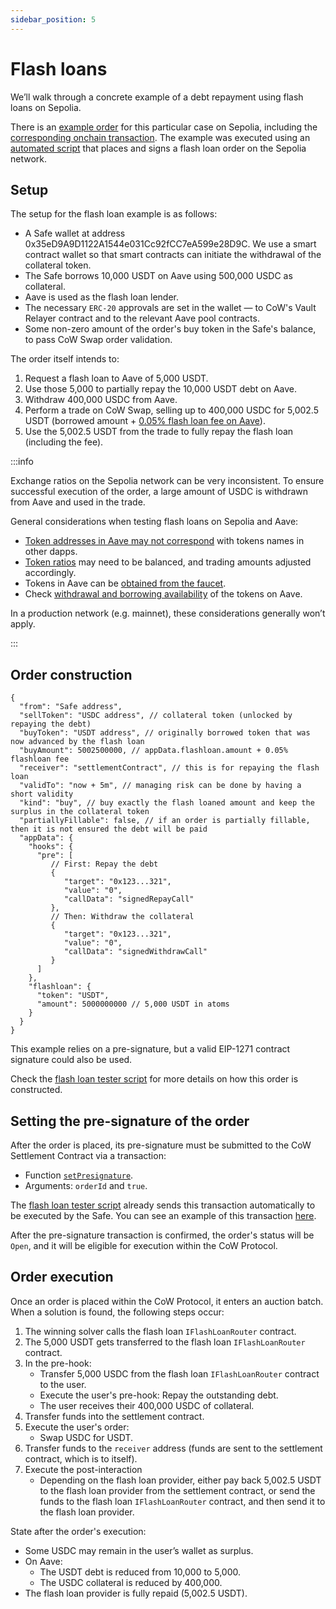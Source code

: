 ```yaml
---
sidebar_position: 5
---
```


# Flash loans

We’ll walk through a concrete example of a debt repayment using flash loans on Sepolia.

There is an [example order](https://explorer.cow.fi/sepolia/orders/0x86ff28a37bf70c549edfe753d899d44307b1b4c3ae943c6f5bdfe271942fd4f135ed9a9d1122a1544e031cc92fcc7ea599e28d9c67dc66ab) for this particular case on Sepolia, including the [corresponding onchain transaction](https://sepolia.etherscan.io/tx/0x6f4fc9b450e08dab0ab2d935e7c7dcade9e44e330e484657e5b1fadb6c6e8851).
The example was executed using an [automated script](https://github.com/mrnaveira/cow-flashloan-tester) that places and signs a flash loan order on the Sepolia network.

## Setup
The setup for the flash loan example is as follows:
* A Safe wallet at address 0x35eD9A9D1122A1544e031Cc92fCC7eA599e28D9C. We use a smart contract wallet so that smart contracts can initiate the withdrawal of the collateral token.
* The Safe borrows 10,000 USDT on Aave using 500,000 USDC as collateral.
* Aave is used as the flash loan lender.
* The necessary `ERC-20` approvals are set in the wallet — to CoW's Vault Relayer contract and to the relevant Aave pool contracts.
* Some non-zero amount of the order's buy token in the Safe's balance, to pass CoW Swap order validation.

The order itself intends to:
1. Request a flash loan to Aave of 5,000 USDT.
2. Use those 5,000 to partially repay the 10,000 USDT debt on Aave.
3. Withdraw 400,000 USDC from Aave.
4. Perform a trade on CoW Swap, selling up to 400,000 USDC for 5,002.5 USDT (borrowed amount + [0.05% flash loan fee on Aave](https://aave.com/docs/concepts/flash-loans)).
2. Use the 5,002.5 USDT from the trade to fully repay the flash loan (including the fee).

:::info

Exchange ratios on the Sepolia network can be very inconsistent. To ensure successful execution of the order, a large amount of USDC is withdrawn from Aave and used in the trade.

General considerations when testing flash loans on Sepolia and Aave:
- [Token addresses in Aave may not correspond](https://github.com/mrnaveira/cow-flashloan-tester?tab=readme-ov-file#2-select-aave-tokens) with tokens names in other dapps.
- [Token ratios](https://github.com/mrnaveira/cow-flashloan-tester?tab=readme-ov-file#4-determine-token-amounts-needed-to-trade-and-deposit) may need to be balanced, and trading amounts adjusted accordingly.
- Tokens in Aave can be [obtained from the faucet](https://github.com/mrnaveira/cow-flashloan-tester?tab=readme-ov-file#5-get-tokens-from-the-faucet).
- Check [withdrawal and borrowing availability](https://github.com/mrnaveira/cow-flashloan-tester?tab=readme-ov-file#7-check-aaves-withdrawalborrow-availability) of the tokens on Aave.

In a production network (e.g. mainnet), these considerations generally won’t apply.

:::

## Order construction

```json5
{
  "from": "Safe address",
  "sellToken": "USDC address", // collateral token (unlocked by repaying the debt)
  "buyToken": "USDT address", // originally borrowed token that was now advanced by the flash loan
  "buyAmount": 5002500000, // appData.flashloan.amount + 0.05% flashloan fee
  "receiver": "settlementContract", // this is for repaying the flash loan
  "validTo": "now + 5m", // managing risk can be done by having a short validity
  "kind": "buy", // buy exactly the flash loaned amount and keep the surplus in the collateral token
  "partiallyFillable": false, // if an order is partially fillable, then it is not ensured the debt will be paid
  "appData": {
    "hooks": {
      "pre": [
         // First: Repay the debt
         {
            "target": "0x123...321",
            "value": "0",
            "callData": "signedRepayCall"
         },
         // Then: Withdraw the collateral
         {
            "target": "0x123...321",
            "value": "0",
            "callData": "signedWithdrawCall"
         }
      ]
    },
    "flashloan": {
      "token": "USDT",
      "amount": 5000000000 // 5,000 USDT in atoms
    }
  }
}
```

This example relies on a pre-signature, but a valid EIP-1271 contract signature could also be used.

Check the [flash loan tester script](https://github.com/mrnaveira/cow-flashloan-tester) for more details on how this order is constructed.

## Setting the pre-signature of the order

After the order is placed, its pre-signature must be submitted to the CoW Settlement Contract via a transaction:
* Function [`setPresignature`](https://docs.cow.fi/cow-protocol/reference/contracts/core/settlement#setpresignature).
* Arguments: `orderId` and `true`.

The [flash loan tester script](https://github.com/mrnaveira/cow-flashloan-tester) already sends this transaction automatically to be executed by the Safe. You can see an example of this transaction [here](https://sepolia.etherscan.io/tx/0x2de6e4cfcf61942f73e2db254a6b917fc52ec95da4d296f5a998be4c1b910c94).

After the pre-signature transaction is confirmed, the order's status will be `Open`, and it will be eligible for execution within the CoW Protocol.

## Order execution

Once an order is placed within the CoW Protocol, it enters an auction batch. When a solution is found, the following steps occur:

1. The winning solver calls the flash loan `IFlashLoanRouter` contract.
2. The 5,000 USDT gets transferred to the flash loan `IFlashLoanRouter` contract.
3. In the pre-hook:
    - Transfer 5,000 USDC from the flash loan `IFlashLoanRouter` contract to the user.
    - Execute the user's pre-hook: Repay the outstanding debt.
    - The user receives their 400,000 USDC of collateral.
4. Transfer funds into the settlement contract.
5. Execute the user's order:
    - Swap USDC for USDT.
6. Transfer funds to the `receiver` address (funds are sent to the settlement contract, which is to itself).
7. Execute the post-interaction
    - Depending on the flash loan provider, either pay back 5,002.5 USDT to the flash loan provider from the settlement contract, or send the funds to the flash loan `IFlashLoanRouter` contract, and then send it to the flash loan provider.

State after the order's execution:
- Some USDC may remain in the user’s wallet as surplus.
- On Aave: 
    - The USDT debt is reduced from 10,000 to 5,000.
    - The USDC collateral is reduced by 400,000.
- The flash loan provider is fully repaid (5,002.5 USDT).